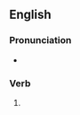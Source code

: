 ==English==

===Pronunciation===
* {{IPA|/ˈflɛʃɪŋ/|lang=en}}

===Verb===
{{head|en|present participle}}

# {{present participle of|flesh|lang=en|nocat=1}}